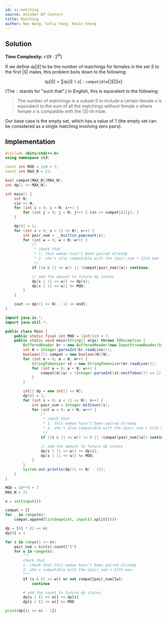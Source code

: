 ```yaml
---
id: ac-matching
source: AtCoder DP Contest
title: Matching
author: Neo Wang, Sofia Yang, Kevin Sheng
---
```


## Solution

**Time Complexity:** $\mathcal{O}(N\cdot 2^N)$

If we define $\texttt{dp}[S]$ to be the number of matchings for females in the
set $S$ to the first $|S|$ males, this problem boils down to the following:

$$
\texttt{dp}[S] = \sum \texttt{dp}[S\backslash x]:  \texttt{compatible}[|S|][x]
$$

(The `:` stands for "such that".)
In English, this is equivalent to the following:

> The number of matchings in a subset $S$ to include a certain female $x$ is
> equivalent to the sum of all the matchings without female $x$ where female $x$
> is compatible with the $|S|$-th male.

Our base case is the empty set, which has a value of $1$ (the empty set can be
considered as a single matching involving zero pairs).

## Implementation

<LanguageSection>

<CPPSection>

```cpp
#include <bits/stdc++.h>
using namespace std;

const int MOD = 1e9 + 7;
const int MAX_N = 21;

bool compat[MAX_N][MAX_N];
int dp[1 << MAX_N];

int main() {
	int N;
	cin >> N;
	for (int i = 0; i < N; i++) {
		for (int j = 0; j < N; j++) { cin >> compat[i][j]; }
	}

	dp[0] = 1;
	for (int s = 0; s < (1 << N); s++) {
		int pair_num = __builtin_popcount(s);
		for (int w = 0; w < N; w++) {
			/*
			 * check that
			 * 1. this woman hasn't been paired already
			 * 2. she's also compatible with the {pair_num + 1}th man
			 */
			if ((s & (1 << w)) || !compat[pair_num][w]) continue;

			// add the amount to future dp states
			dp[s | (1 << w)] += dp[s];
			dp[s | (1 << w)] %= MOD;
		}
	}

	cout << dp[(1 << N) - 1] << endl;
}
```
</CPPSection>

<JavaSection>

```java
import java.io.*;
import java.util.*;

public class Main {
	public static final int MOD = (int)1e9 + 7;
	public static void main(String[] args) throws IOException {
		BufferedReader br = new BufferedReader(new InputStreamReader(System.in));
		int N = Integer.parseInt(br.readLine());
		boolean[][] compat = new boolean[N][N];
		for (int m = 0; m < N; m++) {
			StringTokenizer st = new StringTokenizer(br.readLine());
			for (int w = 0; w < N; w++) {
				compat[m][w] = (Integer.parseInt(st.nextToken()) == 1);
			}
		}

		int[] dp = new int[1 << N];
		dp[0] = 1;
		for (int s = 0; s < (1 << N); s++) {
			int pair_num = Integer.bitCount(s);
			for (int w = 0; w < N; w++) {
				/*
				 * check that
				 * 1. this woman hasn't been paired already
				 * 2. she's also compatible with the {pair_num + 1}th man
				 */
				if ((s & (1 << w)) != 0 || !compat[pair_num][w]) continue;

				// add the amount to future dp states
				dp[s | (1 << w)] += dp[s];
				dp[s | (1 << w)] %= MOD;
			}
		}
		System.out.println(dp[(1 << N) - 1]);
	}
}
```

</JavaSection>

<PySection>

```py
MOD = 10**9 + 7
MAX_N = 21

n = int(input())

compat = []
for _ in range(n):
	compat.append(list(map(int, input().split())))

dp = [0] * (1 << n)
dp[0] = 1

for s in range(1 << n):
	pair_num = bin(s).count("1")
	for w in range(n):
		"""
		check that
		1. check that this woman hasn't been paired already
		2. she's compatible with the {pair_num + 1}th man
		"""
		if (s & (1 << w)) or not compat[pair_num][w]:
			continue

		# add the count to future dp states
		dp[s | (1 << w)] += dp[s]
		dp[s | (1 << w)] %= MOD

print(dp[(1 << n) - 1])
```

</PySection>

</LanguageSection>
